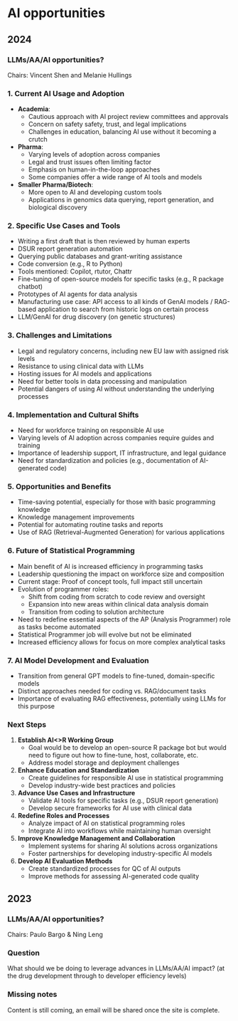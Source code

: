 # AI opportunities

## 2024

### LLMs/AA/AI opportunities?

Chairs: Vincent Shen and Melanie Hullings

### 1. Current AI Usage and Adoption

- **Academia**:
    - Cautious approach with AI project review committees and approvals
    - Concern on safety safety, trust, and legal implications
    - Challenges in education, balancing AI use without it becoming a crutch
- **Pharma**:
    - Varying levels of adoption across companies
    - Legal and trust issues often limiting factor
    - Emphasis on human-in-the-loop approaches
    - Some companies offer a wide range of AI tools and models
- **Smaller Pharma/Biotech**:
    - More open to AI and developing custom tools
    - Applications in genomics data querying, report generation, and biological discovery

### 2. Specific Use Cases and Tools

- Writing a first draft that is then reviewed by human experts
- DSUR report generation automation
- Querying public databases and grant-writing assistance
- Code conversion (e.g., R to Python)
- Tools mentioned: Copilot, rtutor, Chattr
- Fine-tuning of open-source models for specific tasks (e.g., R package chatbot)
- Prototypes of AI agents for data analysis
- Manufacturing use case: API access to all kinds of GenAI models / RAG-based application to search from historic logs on certain process
- LLM/GenAI for drug discovery (on genetic structures)

### 3. Challenges and Limitations

- Legal and regulatory concerns, including new EU law with assigned risk levels
- Resistance to using clinical data with LLMs
- Hosting issues for AI models and applications
- Need for better tools in data processing and manipulation
- Potential dangers of using AI without understanding the underlying processes

### 4. Implementation and Cultural Shifts

- Need for workforce training on responsible AI use
- Varying levels of AI adoption across companies require guides and training
- Importance of leadership support, IT infrastructure, and legal guidance
- Need for standardization and policies (e.g., documentation of AI-generated code)

### 5. Opportunities and Benefits

- Time-saving potential, especially for those with basic programming knowledge
- Knowledge management improvements
- Potential for automating routine tasks and reports
- Use of RAG (Retrieval-Augmented Generation) for various applications

### 6. Future of Statistical Programming

- Main benefit of AI is increased efficiency in programming tasks
- Leadership questioning the impact on workforce size and composition
- Current stage: Proof of concept tools, full impact still uncertain
- Evolution of programmer roles:
    - Shift from coding from scratch to code review and oversight
    - Expansion into new areas within clinical data analysis domain
    - Transition from coding to solution architecture
- Need to redefine essential aspects of the AP (Analysis Programmer) role as tasks become automated
- Statistical Programmer job will evolve but not be eliminated
- Increased efficiency allows for focus on more complex analytical tasks

### 7. AI Model Development and Evaluation

- Transition from general GPT models to fine-tuned, domain-specific models
- Distinct approaches needed for coding vs. RAG/document tasks
- Importance of evaluating RAG effectiveness, potentially using LLMs for this purpose

### Next Steps

1. **Establish AI<>R Working Group**
    - Goal would be to develop an open-source R package bot but would need to figure out how to fine-tune, host, collaborate, etc.
    - Address model storage and deployment challenges
2. **Enhance Education and Standardization**
    - Create guidelines for responsible AI use in statistical programming
    - Develop industry-wide best practices and policies
3. **Advance Use Cases and Infrastructure**
    - Validate AI tools for specific tasks (e.g., DSUR report generation)
    - Develop secure frameworks for AI use with clinical data
4. **Redefine Roles and Processes**
    - Analyze impact of AI on statistical programming roles
    - Integrate AI into workflows while maintaining human oversight
5. **Improve Knowledge Management and Collaboration**
    - Implement systems for sharing AI solutions across organizations
    - Foster partnerships for developing industry-specific AI models
6. **Develop AI Evaluation Methods**
    - Create standardized processes for QC of AI outputs
    - Improve methods for assessing AI-generated code quality

## 2023

### LLMs/AA/AI opportunities?

Chairs: Paulo Bargo & Ning Leng

### Question

What should we be doing to leverage advances in LLMs/AA/AI impact? (at the drug development through to developer efficiency levels)

::: {.callout-warning}

### Missing notes

Content is still coming, an email will be shared once the site is complete.

:::